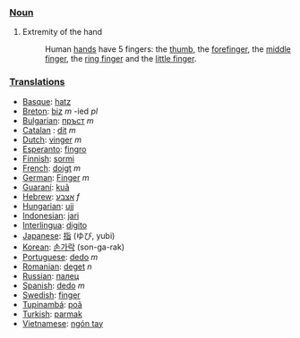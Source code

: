 ===[[Noun]]===
#Extremity of the hand
#:Human [[hand]]s have 5 fingers: the [[thumb]], the [[forefinger]], the [[middle finger]], the [[ring finger]] and the [[little finger]].

===[[Translation]]s===
*[[Basque]]: [[hatz]]
*[[Breton]]: [[biz]] ''m'' -ied ''pl''
*[[Bulgarian]]: [[пръст]] ''m''
*[[Catalan]] : [[dit]] ''m''
*[[Dutch]]: [[vinger]] ''m''
*[[Esperanto]]: [[fingro]]
*[[Finnish]]: [[sormi]]
*[[French]]: [[doigt]] ''m''
*[[German]]: [[Finger]] ''m''
*[[Guaraní]]: [[kuã]]
*[[Hebrew]]: [[אצבע]] ''f''
*[[Hungarian]]: [[ujj]]
*[[Indonesian]]: [[jari]]
*[[Interlingua]]: [[digito]]
*[[Japanese]]: [[指]] (ゆび, yubi)
*[[Korean]]: [[손가락]] (son-ga-rak)
*[[Portuguese]]: [[dedo]] ''m''
*[[Romanian]]: [[deget]] ''n''
*[[Russian]]: [[палец]]
*[[Spanish]]: [[dedo]] ''m''
*[[Swedish]]: [[finger]]
*[[Tupinambá]]: [[poã]]
*[[Turkish]]: [[parmak]]
*[[Vietnamese]]: [[ngón tay]]